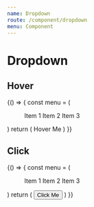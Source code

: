 ```yaml
---
name: Dropdown
route: /component/dropdown
menu: Component
---
```



# Dropdown

## Hover

<Playground>
  {() => {
    const menu = (
      <Menu>
        <Menu.Item>
          <Text> Item 1 </Text>
        </Menu.Item>
        <Menu.Item>
          <Text> Item 2 </Text>
        </Menu.Item>
        <Menu.Item>
          <Text> Item 3 </Text>
        </Menu.Item>
      </Menu>
    )
    return (
      <Dropdown menu={menu} trigger={'hover'}>
        <Text> Hover Me </Text>
      </Dropdown>
    )
  }}
</Playground>

## Click

<Playground>
  {() => {
    const menu = (
      <Menu>
        <MenuItem>
          <Text> Item 1 </Text>
        </MenuItem>
        <MenuItem>
          <Text> Item 2 </Text>
        </MenuItem>
        <MenuItem>
          <Text> Item 3 </Text>
        </MenuItem>
      </Menu>
    )
    return (
      <Dropdown menu={menu} trigger={'click'}>
        <button> Click Me </button>
      </Dropdown>
    )
  }}
</Playground>

